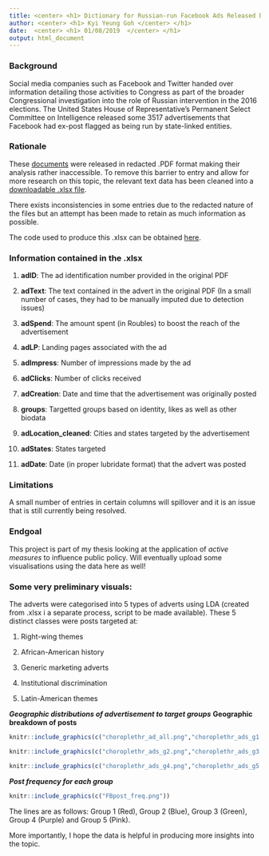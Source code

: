 ```yaml
---
title: <center> <h1> Dictionary for Russian-run Facebook Ads Released by the United States House of Representative's Permanent Select Committee on Intelligence  </center> </h1>
author: <center> <h1> Kyi Yeung Goh </center> </h1>
date:  <center> <h1> 01/08/2019  </center> </h1>
output: html_document
---
```


### Background

Social media companies such as Facebook and Twitter handed over information detailing those activities to Congress as part of the broader Congressional investigation into the role of Russian intervention in the 2016 elections. The United States House of Representative's Permanent Select Committee on Intelligence released some 3517 advertisements that Facebook had ex-post flagged as being run by state-linked entities.  

### Rationale 

These [documents](https://intelligence.house.gov/social-media-content/social-media-advertisements.htm) were released in redacted .PDF format making their analysis rather inaccessible. To remove this barrier to entry and allow for more research on this topic, the relevant text data has been cleaned into a [downloadable .xlsx file](https://github.com/kyiyeunggoh/kyiyeunggoh.github.io/blob/master/Other%20Projects/Russian%20FB%20Ads/all_fb_ads.xlsx). 

There exists inconsistencies in some entries due to the redacted nature of the files but an attempt has been made to retain as much information as possible. 

The code used to produce this .xlsx can be obtained [here](https://github.com/kyiyeunggoh/kyiyeunggoh.github.io/blob/master/Other%20Projects/Russian%20FB%20Ads/FB%20Ads%20Script.Rmd).

### Information contained in the .xlsx

1. **adID**: The ad identification number provided in the original PDF

2. **adText**: The text contained in the advert in the original PDF (In a small number of cases, they had to be manually imputed due to detection issues)

3. **adSpend**: The amount spent (in Roubles) to boost the reach of the advertisement

4. **adLP**: Landing pages associated with the ad

5. **adImpress**: Number of impressions made by the ad

6. **adClicks**: Number of clicks received 

7. **adCreation**: Date and time that the advertisement was originally posted

8. **groups**: Targetted groups based on identity, likes as well as other biodata

9. **adLocation_cleaned**: Cities and states targeted by the advertisement

10. **adStates**: States targeted

11. **adDate**: Date (in proper lubridate format) that the advert was posted

### Limitations

A small number of entries in certain columns will spillover and it is an issue that is still currently being resolved. 

### Endgoal

This project is part of my thesis looking at the application of *active measures* to influence public policy. Will eventually upload some visualisations using the data here as well! 

### Some very preliminary visuals: 
The adverts were categorised into 5 types of adverts using LDA (created from .xlsx i a separate process, script to be made available). These 5 distinct classes were posts targeted at:

1. Right-wing themes

2. African-American history

3. Generic marketing adverts

4. Institutional discrimination

5. Latin-American themes

**_Geographic distributions of advertisement to target groups_**
**Geographic breakdown of posts **
```r
knitr::include_graphics(c("choroplethr_ad_all.png","choroplethr_ads_g1.png"))
```

```r
knitr::include_graphics(c("choroplethr_ads_g2.png","choroplethr_ads_g3.png"))
```

```r
knitr::include_graphics(c("choroplethr_ads_g4.png","choroplethr_ads_g5.png"))
```

**_Post frequency for each group_**
```r
knitr::include_graphics(c("FBpost_freq.png"))
```


The lines are as follows: Group 1 (Red), Group 2 (Blue), Group 3 (Green), Group 4 (Purple) and Group 5 (Pink).

More importantly, I hope the data is helpful in producing more insights into the topic. 